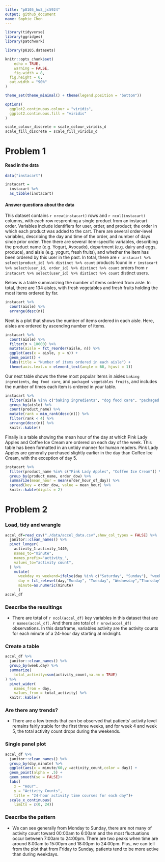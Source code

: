 ```yaml
---
title: "p8105_hw3_jc5924"
output: github_document
name: Sophie Chen
---
```


```r
library(tidyverse)
library(ggridges)
library(patchwork)

library(p8105.datasets)

knitr::opts_chunk$set(
	echo = TRUE,
	warning = FALSE,
	fig.width = 8, 
  fig.height = 6,
  out.width = "90%"
)

theme_set(theme_minimal() + theme(legend.position = "bottom"))

options(
  ggplot2.continuous.colour = "viridis",
  ggplot2.continuous.fill = "viridis"
)

scale_colour_discrete = scale_colour_viridis_d
scale_fill_discrete = scale_fill_viridis_d
```

# Problem 1
#### Read in the data

```r
data("instacart")

instacart = 
  instacart %>% 
  as_tibble(instacart)
```

#### Answer questions about the data

This dataset contains `r nrow(instacart)` rows and `r ncol(instacart)` columns, with each row resprenting a single product from an instacart order. Variables include identifiers for user, order, and product; the order in which each product was added to the cart. There are several order-level variables, describing the day and time of the order, and number of days since prior order. Then there are several item-specific variables, describing the product name (e.g. Yogurt, Avocado), department (e.g. dairy and eggs, produce), and aisle (e.g. yogurt, fresh fruits), and whether the item has been ordered by this user in the past. In total, there are `r instacart %>% select(product_id) %>% distinct %>% count` products found in `r instacart %>% select(user_id, order_id) %>% distinct %>% count` orders from `r instacart %>% select(user_id) %>% distinct %>% count` distinct users.

Below is a table summarizing the number of items ordered from aisle. In total, there are 134 aisles, with fresh vegetables and fresh fruits holding the most items ordered by far.

```r
instacart %>% 
  count(aisle) %>% 
  arrange(desc(n))
```

Next is a plot that shows the number of items ordered in each aisle. Here, aisles are ordered by ascending number of items.

```r
instacart %>% 
  count(aisle) %>% 
  filter(n > 10000) %>% 
  mutate(aisle = fct_reorder(aisle, n)) %>% 
  ggplot(aes(x = aisle, y = n)) + 
  geom_point() + 
  labs(title = "Number of items ordered in each aisle") +
  theme(axis.text.x = element_text(angle = 60, hjust = 1))

```

Our next table shows the three most popular items in aisles `baking ingredients`, `dog food care`, and `packaged vegetables fruits`, and includes the number of times each item is ordered in your table.

```r
instacart %>% 
  filter(aisle %in% c("baking ingredients", "dog food care", "packaged vegetables fruits")) %>%
  group_by(aisle) %>% 
  count(product_name) %>% 
  mutate(rank = min_rank(desc(n))) %>% 
  filter(rank < 4) %>% 
  arrange(desc(n)) %>%
  knitr::kable()
```

Finally is a table showing the mean hour of the day at which Pink Lady Apples and Coffee Ice Cream are ordered on each day of the week. This table has been formatted in an untidy manner for human readers. Pink Lady Apples are generally purchased slightly earlier in the day than Coffee Ice Cream, with the exception of day 5.

```r
instacart %>%
  filter(product_name %in% c("Pink Lady Apples", "Coffee Ice Cream")) %>%
  group_by(product_name, order_dow) %>%
  summarize(mean_hour = mean(order_hour_of_day)) %>%
  spread(key = order_dow, value = mean_hour) %>%
  knitr::kable(digits = 2)
```

# Problem 2
### Load, tidy and wrangle
```r
accel_df=read_csv("./data/accel_data.csv",show_col_types = FALSE) %>% 
  janitor::clean_names() %>% 
  pivot_longer(
    activity_1:activity_1440,
    names_to="minute",
    names_prefix="activity_",
    values_to="activity count",
  ) %>%
    mutate(
      weekday_vs_weekend=ifelse(day %in% c("Saturday", "Sunday"), "weekend", "weekday"),
      day = fct_relevel(day,"Monday", "Tuesday", "Wednesday","Thursday","Friday", "Saturday", "Sunday"),
      minute=as.numeric(minute)
      )
accel_df
```
### Describe the resultings
* There are total of `r ncol(accel_df)` key variables in this dataset that are `r names(accel_df)`. And there are total of `r nrow(accel_df)` observations. In this dataframe, variables activity are the activity counts for each minute of a 24-hour day starting at midnight.

### Create a table
```r
accel_df %>%
  janitor::clean_names() %>% 
  group_by(week,day) %>%
  summarize(
    total_activity=sum(activity_count,na.rm = TRUE)
) %>% 
  pivot_wider(
    names_from = day,
    values_from = total_activity) %>% 
  knitr::kable()
```

### Are there any trends?
* There are a few trends that can be observed that patients' activity level remains fairly stable for the first three weeks, and for week 4 and week 5, the total activity count drops during the weekends. 

### Single panel plot
```r
accel_df %>% 
  janitor::clean_names() %>% 
  group_by(day,minute) %>% 
  ggplot(aes(x = minute/60,y =activity_count,color = day)) + 
  geom_point(alpha = .5) +
  geom_smooth(se = FALSE)+
  labs(
    x = "Hour",
    y = "Activity Counts",
    title = "24-hour activity time courses for each day")+
  scale_x_continuous(
    limits = c(0, 24))
```

### Describe the pattern
* We can see generally from Monday to Sunday, there are not many of activity count toward 00:00am to 6:00am and the most fluctuations occur between 7:00am to 24:00pm. There are two peaks when time are around 8:00am to 15:00pm and 18:00pm to 24:00pm. Plus, we can tell from the plot that from Friday to Sunday, patients tend to be more active than during weekdays.







